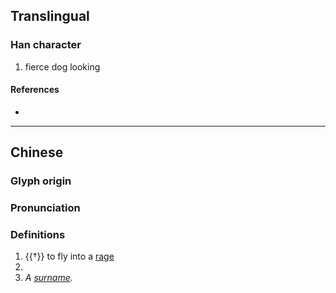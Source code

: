 {{character info/new}}
==Translingual==

===Han character===
{{Han char|rn=94|rad=犬|as=14|sn=17|four=41027|canj=KHMBB|ids=⿰犭需}}

# fierce dog looking

====References====
* {{Han ref|kx=0720.210|dkj=20760|dj=1132.080|hdz=21374.040|uh=7373|ud=29555|bh=ED63|bd=60771}}

----

==Chinese==
{{zh-forms}}

===Glyph origin===
{{Han etym}}

===Pronunciation===
{{zh-pron
|m=nòu
|c=nau6
|mc=y
|oc=y
|cat=n,v
}}

===Definitions===
{{zh-hanzi}}

# {{†}} {{lb|zh|of a [[dog]]}} to fly into a [[rage]]
# {{zh-used|朱獳}}
# ''A [[surname]].''